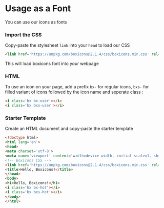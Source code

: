 # Usage as a Font&#x20;

You can use our icons as fonts 


### Import the CSS

Copy-paste the stylesheet `link` into your `head` to load our CSS
```html copy
<link href='https://unpkg.com/boxicons@2.1.4/css/boxicons.min.css' rel='stylesheet'>
```
This will load boxicons font into your webpage

### HTML 
To use an icon on your page, add a prefix `bx-` for regular icons, `bxs-` for filled variant of icons followed by the icon name and seperate class :
```html /bx bx-user/ 
<i class='bx bx-user'></i>
<i class='bx bxs-user'></i>
```

### Starter Template
Create an HTML document and copy-paste the starter template
```html copy
<!doctype html>
<html lang='en'>
<head>
<meta charset='utf-8'>
<meta name='viewport' content='width=device-width, initial-scale=1, shrink-to-fit=no'>
<!-- Boxicons CSS -->
<link href='https://unpkg.com/boxicons@2.1.4/css/boxicons.min.css' rel='stylesheet'>
<title>Hello, Boxicons!</title>
</head>
<body>
<h1>Hello, Boxicons!</h1>
<i class='bx bx-hot'></i>
<i class='bx bxs-hot'></i>
</body>
</html>
```




